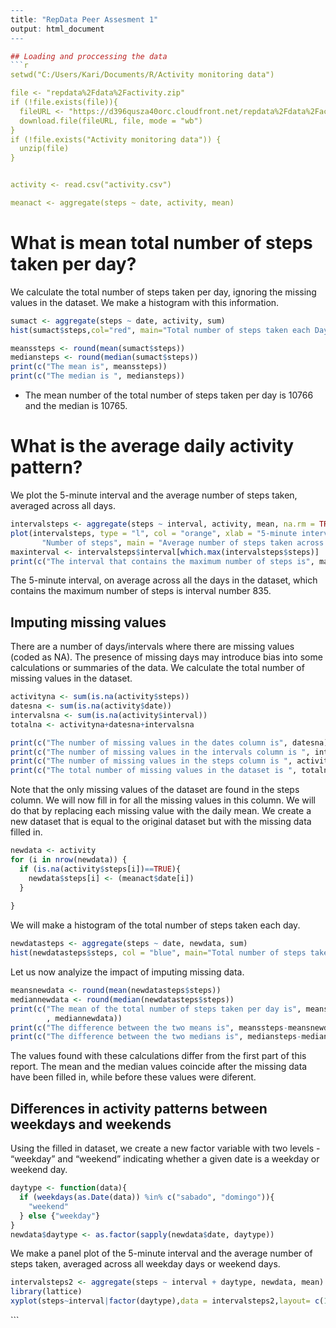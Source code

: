 
```{r }
---
title: "RepData Peer Assesment 1"
output: html_document
---

## Loading and proccessing the data
```{r}
setwd("C:/Users/Kari/Documents/R/Activity monitoring data")

file <- "repdata%2Fdata%2Factivity.zip"
if (!file.exists(file)){
  fileURL <- "https://d396qusza40orc.cloudfront.net/repdata%2Fdata%2Factivity.zip"
  download.file(fileURL, file, mode = "wb")
}  
if (!file.exists("Activity monitoring data")) { 
  unzip(file) 
}


activity <- read.csv("activity.csv")

meanact <- aggregate(steps ~ date, activity, mean)
```

# What is mean total number of steps taken per day?
We calculate the total number of steps taken per day, ignoring the missing values in the dataset. 
We make a histogram with this information.

```{r}
sumact <- aggregate(steps ~ date, activity, sum)
hist(sumact$steps,col="red", main="Total number of steps taken each Day", xlab="Number of Steps")

meanssteps <- round(mean(sumact$steps))
mediansteps <- round(median(sumact$steps))
print(c("The mean is", meanssteps))
print(c("The median is ", mediansteps))
```
* The mean number of the total number of steps taken per day is 10766 and the median is 10765.


# What is the average daily activity pattern?
 
We plot the 5-minute interval and the average number of steps taken, averaged across all days.
```{r}
intervalsteps <- aggregate(steps ~ interval, activity, mean, na.rm = TRUE)
plot(intervalsteps, type = "l", col = "orange", xlab = "5-minute interval", ylab = 
       "Number of steps", main = "Average number of steps taken across all days")
maxinterval <- intervalsteps$interval[which.max(intervalsteps$steps)]
print(c("The interval that contains the maximum number of steps is", maxinterval))
```
The 5-minute interval, on average across all the days in the dataset, which contains the maximum number of steps is interval number 835.

## Imputing missing values

There are a number of days/intervals where there are missing values (coded as NA). The presence of missing days may introduce bias into some calculations or summaries of the data.
We calculate the total number of missing values in the dataset.

```{r}
activityna <- sum(is.na(activity$steps))
datesna <- sum(is.na(activity$date))
intervalsna <- sum(is.na(activity$interval))
totalna <- activityna+datesna+intervalsna

print(c("The number of missing values in the dates column is", datesna))
print(c("The number of missing values in the intervals column is ", intervalsna))
print(c("The number of missing values in the steps column is ", activityna))
print(c("The total number of missing values in the dataset is ", totalna))
```
Note that the only missing values of the dataset are found in the steps column. We will now fill in for all the missing values in this column. We will do that by replacing each missing value with the daily mean. We create a new dataset that is equal to the original dataset but with the missing data filled in.

```{r}
newdata <- activity
for (i in nrow(newdata)) {
  if (is.na(activity$steps[i])==TRUE){
    newdata$steps[i] <- (meanact$date[i])
  }
  
}
```

We will make a histogram of the total number of steps taken each day.
```{r}
newdatasteps <- aggregate(steps ~ date, newdata, sum)
hist(newdatasteps$steps, col = "blue", main="Total number of steps taken each Day", xlab="Number of Steps")
```

Let us now analyize the impact of imputing missing data.
```{r}
meansnewdata <- round(mean(newdatasteps$steps))
mediannewdata <- round(median(newdatasteps$steps))
print(c("The mean of the total number of steps taken per day is", meansnewdata, "The median is "
        , mediannewdata))
print(c("The difference between the two means is", meanssteps-meansnewdata))
print(c("The difference between the two medians is", mediansteps-mediannewdata))
```
The values found with these calculations differ from the first part of this report. The mean and the median values coincide after the missing data have been filled in, while before these values were diferent. 

## Differences in activity patterns between weekdays and weekends

Using the filled in dataset, we create a new factor variable with two levels - "weekday" and "weekend" indicating whether a given date is a weekday or weekend day.

```{r}
daytype <- function(data){
  if (weekdays(as.Date(data)) %in% c("sabado", "domingo")){
    "weekend"
  } else {"weekday"}
}
newdata$daytype <- as.factor(sapply(newdata$date, daytype))
```


We make a panel plot of the 5-minute interval and the average number of steps taken, averaged across all weekday days or weekend days.
```{r}
intervalsteps2 <- aggregate(steps ~ interval + daytype, newdata, mean)
library(lattice)
xyplot(steps~interval|factor(daytype),data = intervalsteps2,layout= c(1,2),type="l")
```
```

